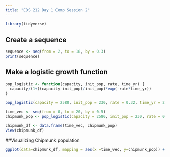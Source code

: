 ```yaml
---
title: "EDS 212 Day 1 Comp Session 2"
---
```


```r
library(tidyverse)
```

## Create a sequence

```r
sequence <- seq(from = 2, to = 18, by = 0.3)
print(sequence)
```

## Make a logistic growth function

```r

pop_logistic <- function(capacity, init_pop, rate, time_yr) {
  capacity/(1+((capacity-init_pop)/init_pop)*exp(-rate*time_yr))
}

```

```r
pop_logistic(capacity = 2580, init_pop = 230, rate = 0.32, time_yr = 2.4)
```

```r
time_vec <- seq(from = 0, to = 20, by = 0.5)
chipmunk_pop <- pop_logistic(capacity = 2580, init_pop = 230, rate = 0.32, time_yr = time_vec)
```

```r
chipmunk_df <- data.frame(time_vec, chipmunk_pop)
View(chipmunk_df)
```

##Visualizing Chipmunk population

```r
ggplot(data=chipmunk_df, mapping = aes(x =time_vec, y=chipmunk_pop)) + geom_point()
```
